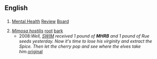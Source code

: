 ==English==

==={{initialism-old|en}}===
{{en-initialism}}

# {{label|en|Australia}} [[mental health|Mental Health]] [[review|Review]] [[board|Board]]
# ''[[w:Mimosa tenuiflora|Mimosa hostilis]]'' [[root]] [[bark]]
#* 2008:''Well, [[SWIM]] received 1 pound of '''MHRB''' and 1 pound of Rue seeds yesterday. Now it's time to lose his virginity and extract the Spice. Then let the cherry pop and see where the elves take him.''[http://www.dmt-nexus.com/forum/default.aspx?g=posts&t=999 original]